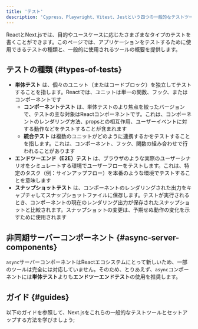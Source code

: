 ```yaml
---
title: 'テスト'
description: 'Cypress、Playwright、Vitest、Jestという四つの一般的なテストツールでNext.jsをセットアップする方法を学びます。'
---
```


ReactとNext.jsでは、目的やユースケースに応じたさまざまなタイプのテストを書くことができます。このページでは、アプリケーションをテストするために使用できるテストの種類と、一般的に使用されるツールの概要を提供します。

## テストの種類 {#types-of-tests}

- **単体テスト** は、個々のユニット（またはコードブロック）を独立してテストすることを指します。Reactでは、ユニットは単一の関数、フック、またはコンポーネントです
  - **コンポーネントテスト** は、単体テストのより焦点を絞ったバージョンで、テストの主な対象はReactコンポーネントです。これは、コンポーネントのレンダリング方法、propsとの相互作用、ユーザーイベントに対する動作などをテストすることが含まれます
  - **統合テスト** は複数のユニットがどのように連携するかをテストすることを指します。これは、コンポーネント、フック、関数の組み合わせで行われることがあります
- **エンドツーエンド（E2E）テスト** は、ブラウザのような実際のユーザーシナリオをシミュレートする環境でユーザーフローをテストします。これは、特定のタスク（例：サインアップフロー）を本番のような環境でテストすることを意味します
- **スナップショットテスト** は、コンポーネントのレンダリングされた出力をキャプチャしてスナップショットファイルに保存します。テストが実行されるとき、コンポーネントの現在のレンダリング出力が保存されたスナップショットと比較されます。スナップショットの変更は、予期せぬ動作の変化を示すために使用されます

<AppOnly>

## 非同期サーバーコンポーネント {#async-server-components}

`async`サーバーコンポーネントはReactエコシステムにとって新しいため、一部のツールは完全には対応していません。そのため、とりあえず、`async`コンポーネントには**単体テスト**よりも**エンドツーエンドテスト**の使用を推奨します。

</AppOnly>

## ガイド {#guides}

以下のガイドを参照して、Next.jsをこれらの一般的なテストツールとセットアップする方法を学びましょう;
